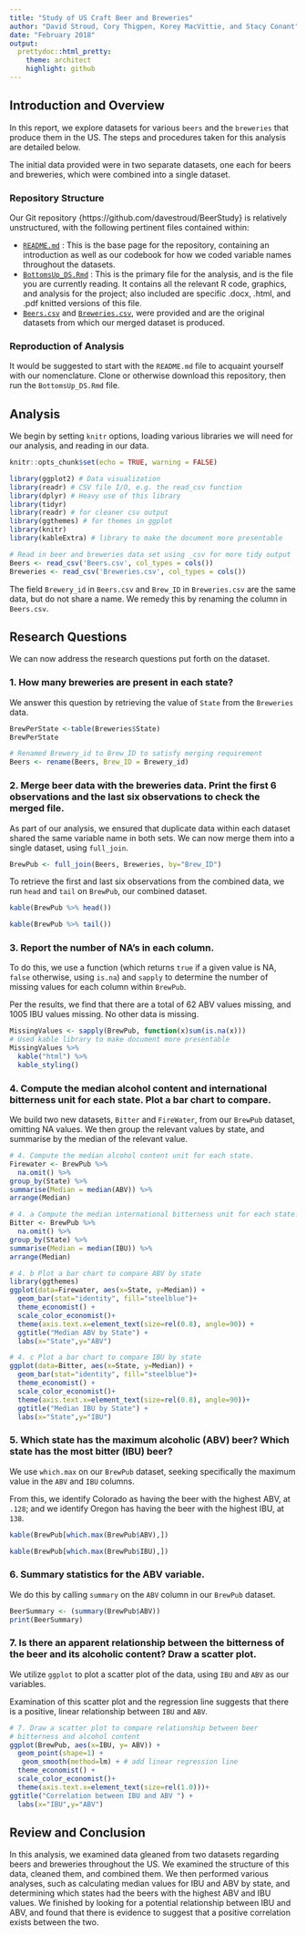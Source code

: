 ```yaml
---
title: "Study of US Craft Beer and Breweries"
author: "David Stroud, Cory Thigpen, Korey MacVittie, and Stacy Conant"
date: "February 2018"
output:
  prettydoc::html_pretty:
    theme: architect
    highlight: github
---
```

## Introduction and Overview

In this report, we explore datasets for various `beers` and the `breweries` that produce them in the US. The steps and procedures taken for this analysis are detailed below. 

The initial data provided were in two separate datasets, one each for beers and breweries, which were combined into a single dataset.

### Repository Structure

Our Git repository {https://github.com/davestroud/BeerStudy} is relatively unstructured, with the following pertinent files contained within:

* [`README.md`](https://github.com/davestroud/BeerStudy/blob/master/README.md) : This is the base page for the repository, containing an introduction as well as our codebook for how we coded variable names throughout the datasets.
* [`BottomsUp_DS.Rmd`](https://github.com/davestroud/BeerStudy/blob/master/BottomsUp_DS.Rmd) : This is the primary file for the analysis, and is the file you are currently reading. It contains all the relevant R code, graphics, and analysis for the project; also included are specific .docx, .html, and .pdf knitted versions of this file.
* [`Beers.csv`](https://github.com/davestroud/BeerStudy/blob/master/Beers.csv) and [`Breweries.csv`](https://github.com/davestroud/BeerStudy/blob/master/Breweries.csv), were provided and are the original datasets from which our merged dataset is produced.

### Reproduction of Analysis

It would be suggested to start with the `README.md` file to acquaint yourself with our nomenclature. Clone or otherwise download this repository, then run the `BottomsUp_DS.Rmd` file.

## Analysis

We begin by setting `knitr` options, loading various libraries we will need for our analysis, and reading in our data.

```r
knitr::opts_chunk$set(echo = TRUE, warning = FALSE)
```


```r
library(ggplot2) # Data visualization
library(readr) # CSV file I/O, e.g. the read_csv function
library(dplyr) # Heavy use of this library
library(tidyr)
library(readr) # for cleaner csv output
library(ggthemes) # for themes in ggplot
library(knitr)
library(kableExtra) # library to make the document more presentable
```

```r
# Read in beer and breweries data set using _csv for more tidy output
Beers <- read_csv('Beers.csv', col_types = cols())
Breweries <- read_csv('Breweries.csv', col_types = cols())
```

The field `Brewery_id` in `Beers.csv` and `Brew_ID` in `Breweries.csv` are the same data, but do not share a name. We remedy this by renaming the column in `Beers.csv`.

## Research Questions

We can now address the research questions put forth on the dataset.

### 1. How many breweries are present in each state?

We answer this question by retrieving the value of `State` from the `Breweries` data.
```r
BrewPerState <-table(Breweries$State)
BrewPerState
```


```r
# Renamed Brewery_id to Brew_ID to satisfy merging requirement
Beers <- rename(Beers, Brew_ID = Brewery_id)
```
### 2. Merge beer data with the breweries data. Print the first 6 observations and the last six observations to check the merged file.

As part of our analysis, we ensured that duplicate data within each dataset shared the same variable name in both sets. We can now merge them into a single dataset, using `full_join`.
```r
BrewPub <- full_join(Beers, Breweries, by="Brew_ID")
```
To retrieve the first and last six observations from the combined data, we run `head` and `tail` on `BrewPub`, our combined dataset.
```r
kable(BrewPub %>% head())
```

```r
kable(BrewPub %>% tail())
```

### 3. Report the number of NA’s in each column.

To do this, we use a function (which returns `true` if a given value is NA, `false` otherwise, using `is.na`) and `sapply` to determine the number of missing values for each column within `BrewPub`.

Per the results, we find that there are a total of 62 ABV values missing, and 1005 IBU values missing. No other data is missing.
```r
MissingValues <- sapply(BrewPub, function(x)sum(is.na(x)))
# Used kable library to make document more presentable
MissingValues %>%
  kable("html") %>%
  kable_styling()
```
### 4. Compute the median alcohol content and international bitterness unit for each state. Plot a bar chart to compare.

We build two new datasets, `Bitter` and `FireWater`, from our `BrewPub` dataset, omitting NA values. We then group the relevant values by state, and summarise by the median of the relevant value.
```r
# 4. Compute the median alcohol content unit for each state.
Firewater <- BrewPub %>%
  na.omit() %>%
group_by(State) %>%
summarise(Median = median(ABV)) %>%
arrange(Median)
```

```r
# 4. a Compute the median international bitterness unit for each state.
Bitter <- BrewPub %>%
  na.omit() %>%
group_by(State) %>%
summarise(Median = median(IBU)) %>%
arrange(Median)
```

```r
# 4. b Plot a bar chart to compare ABV by state
library(ggthemes)
ggplot(data=Firewater, aes(x=State, y=Median)) +
  geom_bar(stat="identity", fill="steelblue")+
  theme_economist() + 
  scale_color_economist()+
  theme(axis.text.x=element_text(size=rel(0.8), angle=90)) +
  ggtitle("Median ABV by State") +
  labs(x="State",y="ABV")
```



```r
# 4. c Plot a bar chart to compare IBU by state
ggplot(data=Bitter, aes(x=State, y=Median)) +
  geom_bar(stat="identity", fill="steelblue")+
  theme_economist() + 
  scale_color_economist()+
  theme(axis.text.x=element_text(size=rel(0.8), angle=90))+
  ggtitle("Median IBU by State") +
  labs(x="State",y="IBU")
```

### 5. Which state has the maximum alcoholic (ABV) beer? Which state has the most bitter (IBU) beer?

We use `which.max` on our `BrewPub` dataset, seeking specifically the maximum value in the `ABV` and `IBU` columns.

From this, we identify Colorado as having the beer with the highest ABV, at `.128`; and we identify Oregon has having the beer with the highest IBU, at `138`.
```r
kable(BrewPub[which.max(BrewPub$ABV),])
```

```r
kable(BrewPub[which.max(BrewPub$IBU),])
```

### 6. Summary statistics for the ABV variable.

We do this by calling `summary` on the `ABV` column in our `BrewPub` dataset.

```r
BeerSummary <- (summary(BrewPub$ABV))
print(BeerSummary)
```

### 7. Is there an apparent relationship between the bitterness of the beer and its alcoholic content? Draw a scatter plot.

We utilize `ggplot` to plot a scatter plot of the data, using `IBU` and `ABV` as our variables.

Examination of this scatter plot and the regression line suggests that there is a positive, linear relationship between `IBU` and `ABV`.
```r
# 7. Draw a scatter plot to compare relationship between beer 
# bitterness and alcohol content
ggplot(BrewPub, aes(x=IBU, y= ABV)) +
  geom_point(shape=1) +
   geom_smooth(method=lm) + # add linear regression line
  theme_economist() + 
  scale_color_economist()+
  theme(axis.text.x=element_text(size=rel(1.0)))+
ggtitle("Correlation between IBU and ABV ") +
  labs(x="IBU",y="ABV")
```

## Review and Conclusion

In this analysis, we examined data gleaned from two datasets regarding beers and breweries throughout the US. We examined the structure of this data, cleaned them, and combined them. We then performed various analyses, such as calculating median values for IBU and ABV by state, and determining which states had the beers with the highest ABV and IBU values. We finished by looking for a potential relationship between IBU and ABV, and found that there is evidence to suggest that a positive correlation exists between the two.
